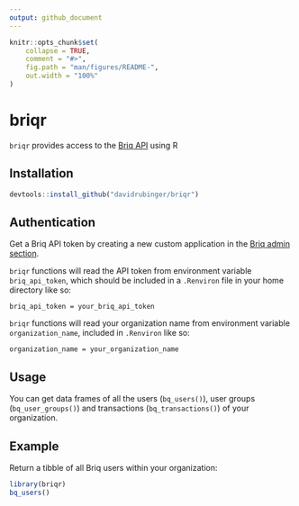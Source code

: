 ```yaml
---
output: github_document
---
```


```r
knitr::opts_chunk$set(
    collapse = TRUE,
    comment = "#>",
    fig.path = "man/figures/README-",
    out.width = "100%"
)
```

# briqr

`briqr` provides access to the [Briq API](https://briq.github.io) using R

## Installation

```r
devtools::install_github("davidrubinger/briqr")
```

## Authentication

Get a Briq API token by creating a new custom application in the
[Briq admin section](https://www.givebriq.com/app/admin/apps#custom).

`briqr` functions will read the API token from environment variable
`briq_api_token`, which should be included in a `.Renviron` file in your home
directory like so:

`briq_api_token = your_briq_api_token`

`briqr` functions will read your organization name from environment variable
`organization_name`, included in `.Renviron` like so:

`organization_name = your_organization_name`

## Usage

You can get data frames of all the users (`bq_users()`), user groups
(`bq_user_groups()`) and transactions (`bq_transactions()`) of your
organization.

## Example

Return a tibble of all Briq users within your organization:

```r
library(briqr)
bq_users()
```
